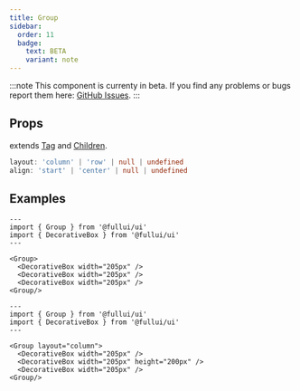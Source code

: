 ```yaml
---
title: Group
sidebar: 
  order: 11
  badge:
    text: BETA
    variant: note
---
```


:::note
This component is currenty in beta.
If you find any problems or bugs report them here: [GitHub Issues](https://github.com/fulldevlabs/fullui/issues).
:::

## Props
extends [Tag](/components/tag) and [Children](/components/children).
```ts
layout: 'column' | 'row' | null | undefined
align: 'start' | 'center' | null | undefined
```

## Examples
```astro live
---
import { Group } from '@fullui/ui'
import { DecorativeBox } from '@fullui/ui'
---

<Group>
  <DecorativeBox width="205px" />
  <DecorativeBox width="205px" />
  <DecorativeBox width="205px" />
<Group/>
```

```astro live
---
import { Group } from '@fullui/ui'
import { DecorativeBox } from '@fullui/ui'
---

<Group layout="column">
  <DecorativeBox width="205px" />
  <DecorativeBox width="205px" height="200px" />
  <DecorativeBox width="205px" />
<Group/>
```